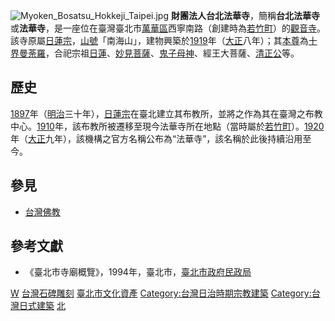 {{東亞廟宇
| name = 財團法人台北法華寺
| img = File:Hokkeji Taipei01.JPG
| img_capt = 
| image_width = 200
| chinese=台北法華寺
| tradchi=
| simpchi=
| zhuyin=
| pinyin=
| typy=
| wg=
| nihongo =法華寺
| hiragana =ほっけじ
| romaji =Hokkeji
| location = [[臺北市|臺北市]][[萬華區|萬華區]]西寧南路194號
| coordinates =
| open_year = 1897年（[[明治|明治]]三十年）
| type = [[財團法人|財團法人]]
| struct =  
| level = 
| cultural_collection =
| god = [[觀世音菩薩|觀世音菩薩]]
| cere_date = 每年農曆二月十七日
| people = 
| visitor_figures = 
| metro = 
| mass_rapid_transit = 臺北捷運{{板南線}}{{松山新店線}}[[西門站_(臺北捷運)|西門站]]
| mass_transit_railway = 
| bus = 
|}}
{{tw monument
|name=台北市法華寺之「南無妙法蓮華經」石碑與「百度石」
|formername=
|image=Hokkeji Taipei02.JPG
|imagename=南無妙法蓮華經之碑
|othername=
|formalname=
|class=生活及儀禮器物-其他 石碑 
|level=一般古物
|time=昭和初期
|destroyed=
|date=2011年12月7日
|material= 石材
|location=臺北市萬華區
|when=
|quantity=2
|website=
|reg_url =https://nchdb.boch.gov.tw/assets/overview/antiquity/20111207000003
}}
[[File:Myoken_Bosatsu_Hokkeji_Taipei.jpg|thumb]]
'''財團法人台北法華寺'''，簡稱'''台北法華寺'''或'''法華寺'''，是一座位在臺灣臺北市[[萬華區|萬華區]]西寧南路（創建時為[[若竹町|若竹町]]）的[[觀音寺|觀音寺]]。該寺原屬[[日蓮宗|日蓮宗]]，[[山號|山號]]「南海山」，建物興築於[[1919年|1919]]年（[[大正|大正]]八年）；其[[本尊|本尊]]為[[十界曼荼羅|十界曼荼羅]]，合祀宗祖[[日蓮|日蓮]]、[[妙見菩薩|妙見菩薩]]、[[鬼子母神|鬼子母神]]、經王大菩薩、[[加藤清正|清正公]]等。

== 歷史 ==
[[1897年|1897]]年（[[明治|明治]]三十年），[[日蓮宗|日蓮宗]]在臺北建立其布教所，並將之作為其在臺灣之布教中心。[[1910年臺灣|1910]]年，該布教所被遷移至現今法華寺所在地點（當時屬於[[若竹町|若竹町]]）。[[1920年|1920]]年（[[大正|大正]]九年），該機構之官方名稱公布為“法華寺”，該名稱於此後持續沿用至今。

== 參見 ==
* [[台灣佛教|台灣佛教]]

==參考文獻==
*《臺北市寺廟概覽》，1994年，臺北市，[[臺北市政府民政局|臺北市政府民政局]]

{{臺北市文化資產}}
[[Category:台北市佛寺|W]]
[[Category:台灣石碑雕刻|台灣石碑雕刻]]
[[Category:臺北市文化資產|臺北市文化資產]]
[[Category:台灣日治時期宗教建築|Category:台灣日治時期宗教建築]]
[[Category:台灣日式建築|Category:台灣日式建築]]
[[Category:保存中華民國古物的宗教場所|北]]